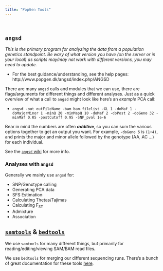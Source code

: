 ```yaml
---
title: "PopGen Tools"
---
```


<br> 

## `angsd`

*This is the primary program for analyzing the data from a population genetics standpoint. Be wary of what version you have (on the server or in your local) as scripts may/may not work with different versions, you may need to update.*

  - For the best guidance/understanding, see the help pages: http://www.popgen.dk/angsd/index.php/ANGSD

There are many `angsd` calls and modules that we can use, there are flags/arguments for different things and different analyses. Just as a quick overview of what a call to `angsd` might look like here's an *example* PCA call:

 - `angsd -out outFileName -bam bam.filelist -GL 1 -doMaf 1 -doMajorMinor 1 -minQ 20 -minMapQ 10 -doMaf 2 -doPost 2 -doGeno 32 -minMaf 0.05 -postCutoff 0.95 -SNP_pval 1e-6`

Bear in mind the numbers are often _**additive**_, so you can sum the various options together to get an output you want. For example, `-doGeno 5` is `(1+4)`, and prints the major and minor allele followed by the genotype (AA, AC ...) for each individual.

See the [`angsd` wiki](http://www.popgen.dk/angsd/index.php/ANGSD#Overview) for more info.

### Analyses with `angsd`

Generally we mainly use `angsd` for:

 - SNP/Genotype calling
 - Generating PCA data
 - SFS Estimation
 - Calculating Thetas/Tajimas
 - Calculating F~ST~
 - Admixture
 - Association

## [`samtools`](http://www.htslib.org) & [`bedtools`](https://github.com/arq5x/bedtools2)

We use `samtools` for many different things, but primarily for reading/editing/viewing SAM/BAM read files.

We use `bedtools` for merging our different sequencing runs. There's a bunch of great documentation for these tools [here](http://quinlanlab.org/tutorials/bedtools/bedtools.html).
 

